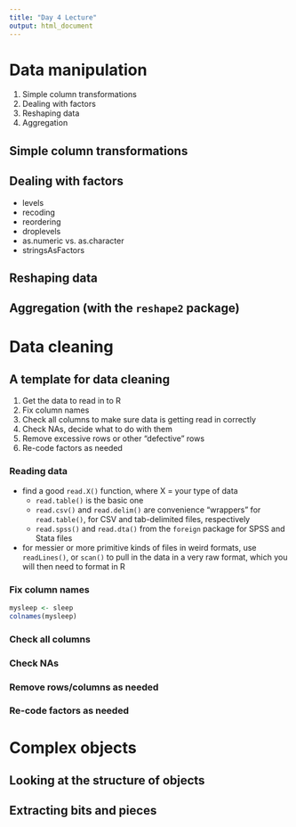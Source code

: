 ```yaml
---
title: "Day 4 Lecture"
output: html_document
---
```


# Data manipulation
  1. Simple column transformations
  2. Dealing with factors
  3. Reshaping data
  4. Aggregation

## Simple column transformations

## Dealing with factors
  - levels
  - recoding
  - reordering
  - droplevels
  - as.numeric vs. as.character
  - stringsAsFactors

## Reshaping data

## Aggregation (with the `reshape2` package)

# Data cleaning

## A template for data cleaning
  1. Get the data to read in to R
  2. Fix column names
  3. Check all columns to make sure data is getting read in correctly
  4. Check NAs, decide what to do with them
  5. Remove excessive rows or other "defective" rows
  6. Re-code factors as needed
  
### Reading data
  - find a good `read.X()` function, where X = your type of data
    - `read.table()` is the basic one
    - `read.csv()` and `read.delim()` are convenience "wrappers" for `read.table()`, for CSV and tab-delimited files, respectively
    - `read.spss()` and `read.dta()` from the `foreign` package for SPSS and Stata files
  - for messier or more primitive kinds of files in weird formats, use `readLines()`, or `scan()` to pull in the data in a very raw format, which you will then need to format in R

### Fix column names

```r
mysleep <- sleep
colnames(mysleep)
```

### Check all columns

### Check NAs

### Remove rows/columns as needed

### Re-code factors as needed

# Complex objects

## Looking at the structure of objects

## Extracting bits and pieces


